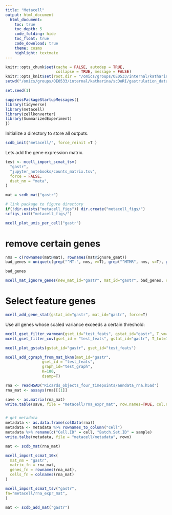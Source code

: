 ```yaml
---
title: "Metacell"
output: html_document
  html_document:
    toc: true
    toc_depth: 5
    code_folding: hide
    toc_float: true
    code_download: true
    theme: cosmo
    highlight: textmate
---
```


<style>
body {
text-align: justify}
</style>

```r
knitr::opts_chunk$set(cache = FALSE, autodep = TRUE, 
                      collapse = TRUE, message = FALSE)
knitr::opts_knit$set(root.dir = "/omics/groups/OE0533/internal/katharina/scDoRI/gastrulation_data/")
setwd("/omics/groups/OE0533/internal/katharina/scDoRI/gastrulation_data/")

set.seed(1)
```


```r
suppressPackageStartupMessages({
library(tidyverse)
library(metacell)
library(zellkonverter)
library(SummarizedExperiment)
})
```


Initialize a directory to store all outputs. 

```r
scdb_init("metacell/", force_reinit =T )
```

Lets add the gene expression matrix. 


```r
test <- mcell_import_scmat_tsv(
  "gastr",
  "jupyter_notebooks/counts_matrix.tsv",
  force = FALSE, 
  dset_nm = "meta",
)

mat = scdb_mat("gastr")

```




```r
# link package to figure directory
if(!dir.exists("metacell_figs")) dir.create("metacell_figs/")
scfigs_init("metacell_figs/")
```


```r
mcell_plot_umis_per_cell("gastr")

```
# remove certain genes 

```r
nms = c(rownames(mat@mat), rownames(mat@ignore_gmat))
bad_genes = unique(c(grep("^MT-", nms, v=T), grep("^MTMR", nms, v=T), grep("^MTND", nms, v=T),"NEAT1","TMSB4X", "TMSB10"))

bad_genes
```

```r
mcell_mat_ignore_genes(new_mat_id="gastr", mat_id="gastr", bad_genes, reverse=F)
```

# Select feature genes

```r
mcell_add_gene_stat(gstat_id="gastr", mat_id="gastr", force=T)

```


Use all genes whose scaled variance exceeds a certain threshold:

```r
mcell_gset_filter_varmean(gset_id="test_feats", gstat_id="gastr", T_vm=0.08, force_new=T)
mcell_gset_filter_cov(gset_id = "test_feats", gstat_id="gastr", T_tot=100, T_top3=2)
```



```r
mcell_plot_gstats(gstat_id="gastr", gset_id="test_feats")

```


```r
mcell_add_cgraph_from_mat_bknn(mat_id="gastr", 
                gset_id = "test_feats", 
                graph_id="test_graph",
                K=100,
                dsamp=T)

```













```r
rna <- readH5AD("Ricards_objects_four_timepoints/anndata_rna.h5ad")
rna_mat <- assays(rna)[[1]]

save <- as.matrix(rna_mat)
write.table(save, file = "metacell/rna_expr_mat", row.names=TRUE, col.names=TRUE)


# get metadata
metadata <- as.data.frame(colData(rna))
metadata <- metadata %>% rownames_to_column("cell") 
metadata %>% rename(c("Cell.ID" = cell, "Batch.Set.ID" = sample)
write.talbe(metadata, file = "metacell/metadata", rown)
```




```r
mat <- scdb_mat(rna_mat)

mcell_import_scmat_10x(
  mat_nm = "gastr",
  matrix_fn = rna_mat,
  genes_fn = rownames(rna_mat),
  cells_fn = colnames(rna_mat)
)

```

```r
mcell_import_scmat_tsv("gastr",
fn="metacell/rna_expr_mat",
)
```

```r
mat <- scdb_add_mat("gastr")

```

